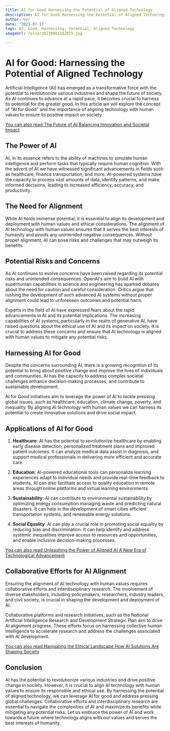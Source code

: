 ```yaml
---
title: AI for Good Harnessing the Potential of Aligned Technology
description: AI for Good Harnessing the Potential of Aligned Technology
author: Usf
date: '2023-07-17'
tags: AI, Good, Harnessing, Potential, Aligned Technology
imageUrl: /pixa/20230801182055.jpg

---
```

# AI for  Good:  Harnessing the Potential of Aligned Technology

Artificial Intelligence  (AI) has emerged as a transformative force with the potential to revolutionize various  industries and shape the future of society. As AI continues to advance at a rapid pace, it becomes crucial to harness its potential for the greater  good.  In this article  we will explore the concept of "AI for Good" and the importance of aligning technology with human values to ensure its positive  impact on society.

[You can also read The Future of AI Balancing Innovation and Societal Impact](The%20Future%20of%20AI%20Balancing%20Innovation%20and%20Societal%20Impact)


## The Power of AI

AI, in its essence refers to the ability of machines to simulate human intelligence and perform  tasks that  typically require  human cognition. With the advent of AI we have witnessed significant  advancements in fields  such as  healthcare, finance  transportation, and more. AI-powered systems have the capacity to process vast amounts  of data, identify patterns,  and make informed decisions, leading to increased efficiency, accuracy, and productivity.

## The Need for Alignment

While  AI holds immense potential, it is essential to align its development and  deployment with human values  and ethical considerations.  The alignment of AI technology with human  values ensures that it serves  the best interests of humanity and  avoids any unintended negative consequences. Without proper alignment, AI can pose risks and challenges that may outweigh its benefits.

## Potential Risks and Concerns

As AI continues  to evolve concerns have been raised regarding its potential  risks and  unintended consequences. OpenAI's aim to build AI with superhuman capabilities in science and engineering has sparked debates about the need for caution and careful consideration. Critics argue that  rushing  the development of such advanced AI systems without proper  alignment could lead to unforeseen outcomes and potential  harm.

Experts in the field of AI have expressed fears about the rapid advancements in AI and  its potential  implications. The  increasing capabilities of AI systems, particularly in the realm of generative AI, have raised questions  about the ethical use of AI and  its impact on society. It is  crucial to address  these concerns and ensure that AI  technology is aligned with human values to mitigate any potential risks.

## Harnessing AI for Good

Despite the concerns surrounding AI, there is a growing recognition of its potential to bring about positive change and improve the lives of individuals and communities. AI has the capacity to  address complex societal challenges enhance decision-making processes, and contribute to sustainable development.

AI for Good initiatives aim to leverage the power of AI to  tackle pressing global issues, such  as healthcare, education, climate change, poverty, and inequality. By aligning AI technology with human values we can harness its potential to create innovative solutions and drive social impact.

## Applications of AI for Good

1. **Healthcare**: AI has the potential to revolutionize healthcare by enabling early disease detection, personalized treatment plans  and improved patient outcomes. It  can analyze medical data assist in diagnosis, and support medical professionals in delivering more efficient and  accurate care.

2. **Education**: AI-powered educational tools can personalize learning experiences adapt to  individual needs and provide real-time feedback to students. AI can also facilitate access  to quality education in remote areas  through  online platforms and virtual learning environments.

3. **Sustainability**:  AI can contribute to environmental sustainability by optimizing energy consumption managing waste and predicting natural  disasters. It can help in the development of smart cities efficient transportation systems, and renewable energy solutions.

4. **Social Equality**:  AI can play  a crucial role  in promoting social equality by reducing bias and discrimination. It can help identify and address systemic  inequalities improve access to resources and opportunities, and enable inclusive decision-making processes.

[You can also  read Unleashing the Power of Aligned AI A New Era of Technological Advancement](Unleashing%20the%20Power%20of%20Aligned%20AI%20A%20New%20Era%20of%20Technological%20Advancement)


## Collaborative Efforts  for AI Alignment

Ensuring the alignment of AI technology with human values requires collaborative efforts and interdisciplinary  research. The involvement of  diverse  stakeholders, including policymakers, researchers, industry leaders, and civil society,  is crucial in shaping  the development and deployment of AI.

Collaborative platforms  and research initiatives, such as the National Artificial Intelligence Research and Development  Strategic Plan aim to drive AI alignment progress. These efforts  focus on harnessing collective  human intelligence to accelerate research and address the challenges associated with  AI development.

[You can also read Navigating the Ethical Landscape  How AI Solutions Are Shaping Society](Navigating%20the%20Ethical%20Landscape%20How%20AI%20Solutions%20Are%20Shaping%20Society)


## Conclusion

AI has the potential to revolutionize various industries and drive positive change in society. However, it is crucial  to align AI technology with human values to ensure its responsible and ethical use.  By harnessing the potential of aligned technology, we can leverage AI for  good and address pressing  global challenges. Collaborative  efforts and interdisciplinary  research are essential to navigate the complexities of AI and maximize  its benefits while mitigating any potential risks. Let us embrace the  power  of AI and work towards a future where technology aligns with our  values  and serves the best interests of humanity.